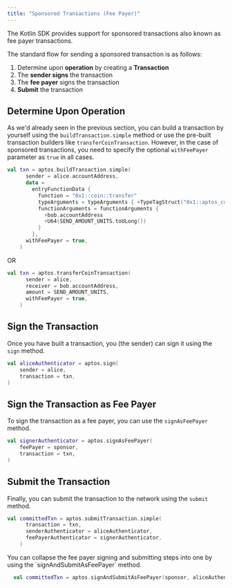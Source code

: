 ```yaml
---
title: "Sponsored Transactions (Fee Payer)"
---
```









The Kotlin SDK provides support for sponsored transactions also known as fee
payer transactions.

The standard flow for sending a sponsored transaction is as follows:

1. Determine upon **operation** by creating a **Transaction**
2. The **sender signs** the transaction
3. The **fee payer** signs the transaction
4. **Submit** the transaction

## Determine Upon Operation

As we&apos;d already seen in the previous section, you can build a transaction by yourself
using the `buildTransaction.simple` method or use the pre-built transaction builders
like `transferCoinTransaction`. However, in the case of sponsored transactions, you
need to specify the optional `withFeePayer` parameter as `true` in all cases.

```kotlin
val txn = aptos.buildTransaction.simple(
      sender = alice.accountAddress,
      data =
        entryFunctionData {
          function = "0x1::coin::transfer"
          typeArguments = typeArguments { +TypeTagStruct("0x1::aptos_coin::AptosCoin") }
          functionArguments = functionArguments {
            +bob.accountAddress
            +U64(SEND_AMOUNT_UNITS.toULong())
          }
        },
      withFeePayer = true,
    )
```

OR

```kotlin
val txn = aptos.transferCoinTransaction(
      sender = alice,
      receiver = bob.accountAddress,
      amount = SEND_AMOUNT_UNITS,
      withFeePayer = true,
    )
```

## Sign the Transaction

Once you have built a transaction, you (the sender) can sign it using the `sign`
method.

```kotlin
val aliceAuthenticator = aptos.sign(
    sender = alice,
    transaction = txn,
)
```

## Sign the Transaction as Fee Payer

To sign the transaction as a fee payer, you can use the `signAsFeePayer` method.

```kotlin
val signerAuthenticator = aptos.signAsFeePayer(
    feePayer = sponsor,
    transaction = txn,
)
```

## Submit the Transaction

Finally, you can submit the transaction to the network using the `submit` method.

```kotlin
val committedTxn = aptos.submitTransaction.simple(
      transaction = txn,
      senderAuthenticator = aliceAuthenticator,
      feePayerAuthenticator = signerAuthenticator,
    )
```

<Aside type="note" emoji="ℹ️">
  You can collapse the fee payer signing and submitting steps into one by using the `signAndSubmitAsFeePayer` method.

  ```kotlin
    val committedTxn = aptos.signAndSubmitAsFeePayer(sponsor, aliceAuthenticator, txn)
  ```
</Aside>

